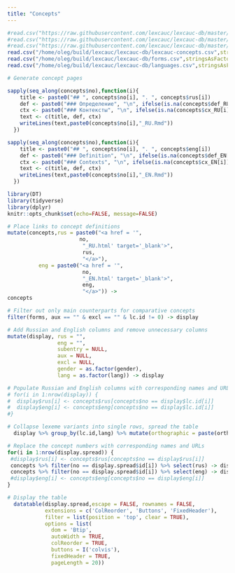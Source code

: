 ```yaml
---
title: "Concepts"
---
```


```r
#read.csv("https://raw.githubusercontent.com/lexcauc/lexcauc-db/master/lexcauc-concepts.csv",stringsAsFactors = FALSE) -> concepts
#read.csv("https://raw.githubusercontent.com/lexcauc/lexcauc-db/master/forms.csv",stringsAsFactors = FALSE) -> forms
#read.csv("https://raw.githubusercontent.com/lexcauc/lexcauc-db/master/languages.csv",stringsAsFactors = FALSE) -> langs
read.csv("/home/oleg/build/lexcauc/lexcauc-db/lexcauc-concepts.csv",stringsAsFactors = FALSE) -> concepts
read.csv("/home/oleg/build/lexcauc/lexcauc-db/forms.csv",stringsAsFactors = FALSE) -> forms
read.csv("/home/oleg/build/lexcauc/lexcauc-db/languages.csv",stringsAsFactors = FALSE) -> langs
```

```r
# Generate concept pages

sapply(seq_along(concepts$no),function(i){
    title <- paste0("## ", concepts$no[i], ". ", concepts$rus[i])
    def <- paste0("### Определение", "\n", ifelse(is.na(concepts$def_RU[i]), "", concepts$def_RU[i]), "\n")
    ctx <- paste0("### Контексты", "\n", ifelse(is.na(concepts$cx_RU[i]), "", concepts$cx_RU[i]), "\n")
    text <- c(title, def, ctx)
    writeLines(text,paste0(concepts$no[i],"_RU.Rmd"))
  })

sapply(seq_along(concepts$no),function(i){
    title <- paste0("## ", concepts$no[i], ". ", concepts$eng[i])
    def <- paste0("### Definition", "\n", ifelse(is.na(concepts$def_EN[i]), "", concepts$def_EN[i]), "\n")
    ctx <- paste0("### Contexts", "\n", ifelse(is.na(concepts$cx_EN[i]), "", concepts$cx_EN[i]), "\n")
    text <- c(title, def, ctx)
    writeLines(text,paste0(concepts$no[i],"_EN.Rmd"))
  })
```

```r
library(DT)
library(tidyverse)
library(dplyr)
knitr::opts_chunk$set(echo=FALSE, message=FALSE)
```

```r

# Place links to concept definitions
mutate(concepts,rus = paste0("<a href = '",
                       no,
                        "_RU.html' target='_blank'>",
                        rus,
                        "</a>"),
          eng = paste0("<a href = '",
                        no,
                        "_EN.html' target='_blank'>",
                        eng,
                        "</a>")) ->
concepts

# Filter out only main counterparts for comparative concepts
filter(forms, aux == "" & excl == "" & lc.id != 0) -> display

# Add Russian and English columns and remove unnecessary columns
mutate(display, rus = "",
                eng = "",
                subentry = NULL,
                aux = NULL,
                excl = NULL,
                gender = as.factor(gender),
                lang = as.factor(lang)) -> display

# Populate Russian and English columns with corresponding names and URLs
# for(i in 1:nrow(display)) {
#  display$rus[i] <- concepts$rus[concepts$no == display$lc.id[i]]
#  display$eng[i] <- concepts$eng[concepts$no == display$lc.id[i]]
#}

# Collapse lexeme variants into single rows, spread the table
  display %>% group_by(lc.id,lang) %>% mutate(orthographic = paste(orthographic, collapse="; "), phonemic = paste(phonemic, collapse="; "), ipa = paste(ipa, collapse="; ")) %>% slice(1) %>% ungroup() %>% group_by(lex.id,lang) %>% mutate(orthographic = paste(orthographic, collapse=", "), phonemic = paste(phonemic, collapse=", "), ipa = paste(ipa, collapse=", ")) %>% slice(1) %>% ungroup() %>% transmute(id = lc.id, rus = rus, eng = eng, orthographic = orthographic, phonemic = phonemic, ipa = ipa, lang = lang) %>% gather("type","text",ipa,phonemic,orthographic) %>% unite(lang.type, c(lang,type), sep = ".")  %>% spread(lang.type,text) -> display.spread

# Replace the concept numbers with corresponding names and URLs
for(i in 1:nrow(display.spread)) {
 #display$rus[i] <- concepts$rus[concepts$no == display$rus[i]]
 concepts %>% filter(no == display.spread$id[i]) %>% select(rus) -> display.spread$rus[i]
 concepts %>% filter(no == display.spread$id[i]) %>% select(eng) -> display.spread$eng[i]  
 #display$eng[i] <- concepts$eng[concepts$no == display$eng[i]]
}

# Display the table
  datatable(display.spread,escape = FALSE, rownames = FALSE,
            extensions = c('ColReorder', 'Buttons', 'FixedHeader'),
            filter = list(position = 'top', clear = TRUE),
            options = list(
              dom = 'Btip', 
              autoWidth = TRUE, 
              colReorder = TRUE, 
              buttons = I('colvis'),
              fixedHeader = TRUE,
              pageLength = 20))
```